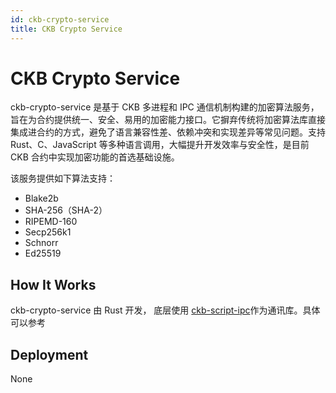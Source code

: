 ```yaml
---
id: ckb-crypto-service
title: CKB Crypto Service
---
```


# CKB Crypto Service

ckb-crypto-service 是基于 CKB 多进程和 IPC 通信机制构建的加密算法服务，旨在为合约提供统一、安全、易用的加密能力接口。它摒弃传统将加密算法库直接集成进合约的方式，避免了语言兼容性差、依赖冲突和实现差异等常见问题。支持 Rust、C、JavaScript 等多种语言调用，大幅提升开发效率与安全性，是目前 CKB 合约中实现加密功能的首选基础设施。

该服务提供如下算法支持：

- Blake2b
- SHA-256（SHA-2）
- RIPEMD-160
- Secp256k1
- Schnorr
- Ed25519

## How It Works

ckb-crypto-service 由 Rust 开发， 底层使用 [ckb-script-ipc](https://github.com/xujiandong/ckb-script-ipc)作为通讯库。具体可以参考

## Deployment

None
